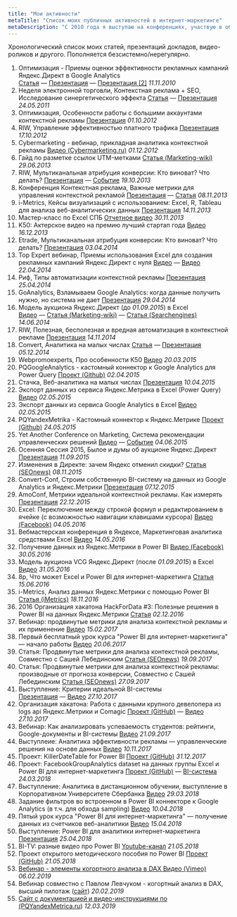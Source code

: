```yaml
---
title: "Мои активности"
metaTitle: "Список моих публичных активностей в интернет-маркетинге"
metaDescription: "С 2010 года я выступаю на конференциях, участвую в обсуждениях, записываю видео и по прочему делюсь своими знаниями. На этой странице представлен список ссылок на мои публичные активности."
---
```


Хронологический список моих статей, презентаций докладов, видео-роликов и другого. Пополняется безсистемно/нерегулярно.

1. Оптимизация - Приемы оценки эффективности рекламных кампаний Яндекс.Директ в Google Analytics [Статья](http://40-02.ru/%D0%B2%D1%8B%D1%81%D1%82%D1%83%D0%BF%D0%BB%D0%B5%D0%BD%D0%B8%D0%B5-%D0%BD%D0%B0-%D0%BA%D0%BE%D0%BD%D1%84%D0%B5%D1%80%D0%B5%D0%BD%D1%86%D0%B8%D0%B8-%D0%BE%D0%BF%D1%82%D0%B8%D0%BC%D0%B8%D0%B7%D0%B0/) — [Презентация](https://speakerdeck.com/maximuvarov/tiekst-doklada-issliedovaniie-konviersii-v-zavisimosti-ot-vriemieni-sutok-i-pozitsii-uvarov-maksim-optimizatsiia-2010?slide=3) — [Презентация [2]](https://speakerdeck.com/maximuvarov/priezientatsiia-priiemy-otsienki-effiektivnosti-rieklamnykh-kampanii-iandieks-dot-diriekt-na-bazie-google-analytics-maksim-uvarov-optimizatsiia-2010?slide=2) _11.11.2010_
2. Неделя электронной торговли, Контекстная реклама + SEO, Исследование синергетического эффекта [Статья](http://40-02.ru/%D0%B2%D1%8B%D1%81%D1%82%D1%83%D0%BF%D0%BB%D0%B5%D0%BD%D0%B8%D0%B5-%D0%BD%D0%B0-%D0%BD%D0%B5%D0%B4%D0%B5%D0%BB%D0%B5-%D1%8D%D0%BB%D0%B5%D0%BA%D1%82%D1%80%D0%BE%D0%BD%D0%BD%D0%BE%D0%B9-%D1%82%D0%BE/) — [Презентация](https://speakerdeck.com/maximuvarov/priezientatsiia-kontiekstnaia-rieklama-plus-seo-issliedovaniie-sinierghietichieskogho-effiekta-maksim-uvarov-niedielia-eliektronnoi-torghovli-2011?slide=2) _24.05.2011_
3. Оптимизация, Особенности работы с большими аккаунтами контекстной рекламы [Презентация](https://speakerdeck.com/maximuvarov/priezientatsiia-osobiennosti-upravlieniia-krupnymi-akkauntami-kontiekstnoi-rieklamy-uvarov-maksim-optimizatsiia-2012) _01.10.2012_
4. RIW, Управление эффективностью платного трафика [Презентация](https://speakerdeck.com/maximuvarov/priezientatsiia-upravlieniie-effiektivnost-iu-platnogho-trafika-maksim-uvarov-riw-2012) _17.10.2012_
5. Cybermarketing - вебинар, прикладная аналитика контекстной рекламы [Видео (Cybermarketing.ru)](https://www.cybermarketing.ru/vebinary/prikladnaya_analitika_kontekstnoj_reklamy.html) _01.12.2012_
6. Гайд по разметке ссылок UTM-метками [Статья (Marketing-wiki)](http://marketing-wiki.ru/wiki/%D0%A0%D0%B0%D0%B7%D0%BC%D0%B5%D1%82%D0%BA%D0%B0_%D1%81%D1%81%D1%8B%D0%BB%D0%BE%D0%BA_utm_%D0%BC%D0%B5%D1%82%D0%BA%D0%B0%D0%BC%D0%B8) _29.06.2013_
7. RIW, Мультиканальная атрибуция конверсии: Кто виноват? Что делать? [Презентация](https://www.slideshare.net/4002/riw-2013-27386702) — [Событие](http://2013.russianinternetweek.ru/program/block/web-analytics.php) _19.10.2013_
8. Конференция Контекстная реклама, Важные метрики для управления контекстной рекламой [Презентация](https://www.slideshare.net/4002/ss-28117609) — [Статья](https://ain.ua/2013/11/13/8-metrik-dlya-effektivnogo-upravleniya-kontekstnoj-reklamoj) _08.11.2013_
9. i-Metrics, Кейсы визуализаций с использованием: Excel, R, Tableau для анализа веб-аналитических данных [Презентация](https://www.slideshare.net/4002/maxim-uvarov-11) _14.11.2013_
10. Мастер-класс по Excel СПБ [Отчетное видео](http://www.youtube.com/watch?v=5AWCHs1vf-s) _30.11.2013_
11. K50: Актерское видео на премию лучший стартап года [Видео](http://www.youtube.com/watch?v=IYjrszwx_6o) _16.12.2013_
12. Etrade, Мультиканальная атрибуция конверсии: Кто виноват? Что делать? [Презентация](https://speakerdeck.com/maximuvarov/priezientatsiia-mul-tikanal-naia-atributsiia-konviersii-nieobkhodimost-ili-dan-modie-uvarov-maksim-etrade-2014) _03.04.2014_
13. Top Expert вебинар, Приемы использования Excel для создания рекламных кампаний Яндекс.Директ с нуля [Видео](https://www.youtube.com/watch?v=zZpi5hSJevo) — [Видео](https://www.youtube.com/watch?v=RFKoDICzewQ) _22.04.2014_
14. Риф, Типы автоматизации контекстной рекламы [Презентация](https://speakerdeck.com/maximuvarov/priezientatsiia-tipy-avtomatizatsii-kontiekstnoi-rieklamy-maksim-uvarov-rif-2014) _25.04.2014_
15. GoAnalytics, Взламываем Google Analytics: когда данные получить нужно, но система не дает [Презентация](https://speakerdeck.com/maximuvarov/priezientatsiia-vzlamyvaiem-google-analytics-uvarov-maksim-goanalytics-2014) _29.04.2014_
16. Модель аукциона Яндекс.Директ (до _01.09.2015_) в Excel [Видео](https://www.youtube.com/watch?v=unmPMuetKKs) — [Cтатья (Marketing-wiki)](http://marketing-wiki.ru/wiki/%D0%9C%D0%BE%D0%B4%D0%B5%D0%BB%D1%8C_%D0%B0%D1%83%D0%BA%D1%86%D0%B8%D0%BE%D0%BD%D0%B0_%D1%81%D0%B8%D1%81%D1%82%D0%B5%D0%BC%D1%8B_%D0%BA%D0%BE%D0%BD%D1%82%D0%B5%D0%BA%D1%81%D1%82%D0%BD%D0%BE%D0%B9_%D1%80%D0%B5%D0%BA%D0%BB%D0%B0%D0%BC%D1%8B_%D0%B2_excel) — [Статья (Searchengines)](https://www.searchengines.ru/ustroystvo_aukts.html) _14.06.2014_
17. RIW, Полезная, бесполезная и вредная автоматизация в контекстной рекламе [Презентация](https://speakerdeck.com/maximuvarov/priezientatsiia-polieznaia-biespolieznaia-vriednaia-avtomatizatsiia-maksim-uvarov-riw-2014) _14.11.2014_
18. Convert, Аналитика на малых числах [Статья](http://40-02.ru/%D0%B2%D1%8B%D1%81%D1%82%D1%83%D0%BF%D0%BB%D0%B5%D0%BD%D0%B8%D0%B5-%D0%B2-%D0%B5%D0%BA%D0%B0%D1%82%D0%B5%D1%80%D0%B8%D0%BD%D0%B1%D1%83%D1%80%D0%B3%D0%B5-%D0%BF%D1%80%D0%B8%D0%BA%D0%BB%D0%B0%D0%B4/) — [Презентация](https://speakerdeck.com/maximuvarov/priezientatsiia-analitika-na-malien-kikh-chislakh-uvarov-maksim-convert-conf-2014) _05.12.2014_
19. Webpromoexperts, Про особенности K50 [Видео](https://www.youtube.com/watch?v=Wy85IiysNuI) _20.03.2015_
20. PQGoogleAnalytics - кастомный коннектор к Google Analytics для Power Query [Проект (Github)](https://github.com/maxim-uvarov/PQGoogleAnalytics) _02.04.2015_
21. Стачка, Веб-аналитика на малых числах [Презентация](https://speakerdeck.com/maximuvarov/priezientatsiia-vieb-analitika-na-malykh-chisla-maksim-uvarov-stachka-2015) _10.04.2015_
22. Экспорт данных из сервиса Яндекс.Метрика в Excel (Power Query) [Видео](https://www.youtube.com/watch?v=uZ_Uhpq028M&t=0s) _02.05.2015_
23. Экспорт данных из сервиса Google Analytics в Excel [Видео](https://www.youtube.com/watch?v=Owdlt7Gb0Y4) _02.05.2015_
24. PQYandexMetrika - Кастомный коннектор к Яндекс.Метрике [Проект (Github)](https://github.com/maxim-uvarov/PQYandexMetrica) _24.05.2015_
25. Yet Another Conference on Marketing, Система рекомендации управленческих решений [Видео](https://www.youtube.com/watch?v=lpqvqurL7hE) — [Событие](https://events.yandex.ru/lib/talks/2886/) _04.06.2015_
26. Осенняя Сессия 2015, Былое и думы об аукционе Яндекс.Директ [Презентация](https://speakerdeck.com/maximuvarov/byloie-i-dumy-ob-auktsionie-iandieks-dot-diriekt) _11.09.2015_
27. Изменения в Директе: зачем Яндекс отменил скидки? [Статья (SEOnews)](https://www.seonews.ru/analytics/izmeneniya-v-direkte-zachem-yandeks-otmenil-skidki/) _08.11.2015_
28. Convert-Conf, Строим собственную BI-систему на данных из Google Analytics и Яндекс.Метрики [Презентация](https://speakerdeck.com/maximuvarov/stroim-sobstviennuiu-bi-sistiemu-na-dannykh-iz-google-analytics-i-iandieks-dot-mietriki) _07.12.2015_
29. AmoConf, Метрики идеальной контекстной рекламы. Как измерять [Презентация](https://speakerdeck.com/maximuvarov/priezientatsiia-mietriki-i-idieal-noi-kontiekstnoi-rieklamy-kak-izmieriat-kak-dielat-vyvody-maksim-uvarov) _22.12.2015_
30. Excel: Переключение между строкой формул и редактированием в ячейке (с возможностью навигации клавишами курсора) [Видео (Facebook)](https://www.facebook.com/maxim.uvarov/videos/10207876984339725/) _04.05.2016_
31. Вебмастерская конференция в Яндексе, Маркетинговая аналитика средствами Excel [Видео](https://www.youtube.com/watch?v=PbaunDE-VDk) _14.05.2016_
32. Получение данных из Яндекс.Метрики в Power BI [Видео (Facebook)](https://www.facebook.com/needfordata/videos/t.1149402667/1754454574800075) _30.05.2016_
33. Модель аукциона VCG Яндекс.Директ (после _01.09.2015_) в Excel [Видео](https://www.youtube.com/watch?v=fhSeoZ3jBV4) _31.05.2016_
34. 8p, Что может Excel и Power BI для интернет-маркетинга [Статья](https://needfordata.ru/blog/8p) _15.06.2016_
35. i-Metrics, Анализ данных Яндекс.Метрики с помощью Power BI [Статья (iMetrics)](http://web.imetrics.ru/?secondDay) _18.11.2016_
36. 2016 Организация хакатона HackForData #3: Полезные решения в Power BI на данных Яндекс.Метрики [Статья](https://needfordata.ru/blog/hackfordata-3) _02.12.2016_
37. Вебинар: продвинутые метрики для анализа контекстной рекламы и их применение [Видео](https://www.youtube.com/watch?v=Wa1jufYCGxU) _15.02.2017_
38. Первый бесплатный урок курса "Power BI для интернет-маркетинга" — начало работы [Видео](https://www.youtube.com/playlist?list=PL4ALxQlSnbfrTDvsWukv5hiJuAEPef5JQ) _20.06.2017_
39. Статья: Продвинутые метрики для анализа контекстной рекламы, Совместно с Сашей Лебединским [Статья (SEOnews)](https://www.seonews.ru/analytics/prodvinutye-metriki-dlya-analiza-kontekstnoy-reklamy/) _19.09.2017_
40. Статья: Продвинутые метрики для анализа контекстной рекламы: производные от прогноза конверсии, Совместно с Сашей Лебединским [Статья (SEOnews)](https://www.seonews.ru/analytics/prodvinutye-metriki-dlya-analiza-kontekstnoy-reklamy-proizvodnye-ot-prognoza-konversii/) _27.09.2017_
41. Выступление: Критерии идеальной BI-системы [Презентация](https://speakerdeck.com/maximuvarov/priezientatsiia-idieal-naia-bi-sistiema) — [Видео](https://www.youtube.com/watch?v=pvSbZlpbGLE&feature=youtu.be&t=3h10m8s) _27.10.2017_
42. Организация хакатона: Работа с данными крупного девелопера из logs api Яндекс.Метрики и Comagic [Проект (GitHub)](https://github.com/corehackathon/) — [Видео](https://www.youtube.com/watch?v=pvSbZlpbGLE) _27.10.2017_
43. Вебинар: Как анализировать успеваемость студентов: рейтинги, Google-документы и BI-системы [Видео](https://www.youtube.com/watch?v=xPRTk0gdJLQ) _21.09.2017_
44. Выступлеие: Аналитика эффективности рекламы — управленческие решения на основе данных [Видео](https://www.youtube.com/watch?v=pNcWEYEuWCg&feature=youtu.be) _10.11.2017_
45. Проект: KillerDateTable for Power BI [Проект (GitHub)](https://github.com/power-bi/KillerDateTableRu) _31.12.2017_
46. Проект: FacebookGroupAnalytics dataset на данных группы Excel и Power BI для интернет-маркетинга [Проект (GitHub)](https://github.com/power-bi/facebookGroupsAnalytics) — [BI-система](https://app.powerbi.com/view?r=eyJrIjoiYjg3MGQ3OTktOWQxMy00NGE2LWI4MDYtNWMzNjA0MTU4MjgxIiwidCI6Ijg0MGM1ZDE3LTA2ZjUtNDVlMC1iOTYyLWNjOTE1Zjg1NWU4MyIsImMiOjl9) _24.03.2018_
47. Выступление: Аналитика в дистанционном обучении, выступление в Корпоративном Университете Сбербанка [Видео](https://youtu.be/3WVw2tl4NTs?t=1h4m25s) _29.03.2018_
48. Задание фильтров во встроенном в Power BI коннекторе к Google Analytics (в т.ч. для обхода sampling) [Видео](https://www.youtube.com/watch?v=SHEfsLyvMmE) _10.04.2018_
49. Пятый урок курса "Power BI для интернет-маркетинга" — получение данных из счетчиков веб-аналитики [Видео](https://www.youtube.com/playlist?list=PL4ALxQlSnbfpvjKyUHj-a02tGl8GhRbn5) _15.04.2018_
50. Выступление: Power BI для аналитики интернет-маркетинга [Презентация](https://speakerdeck.com/maximuvarov/priezientatsiia-power-bi-dlia-analitiki-intierniet-markietingha-uvarov-maksim-cybermarketing-2018) _25.04.2018_
51. BI-TV: разные видео про Power BI [Youtube-канал](https://www.youtube.com/channel/UCgEnwXoQbJWHCcLXGvSm2QQ/feed?view_as=subscriber) _21.05.2018_
52. Проект открытого методического пособия по Power BI [Проект (GitHub)](https://github.com/power-bi/PowerBI-book-ru) _21.05.2018_
53. [Вебинар - элементы когортного анализа в DAX Видео (Vimeo)](https://vimeo.com/315919171/f40e9d9a51) _06.02.2019_
54. Вебинар совместно с Павлом Левчуком - когортный анализ в DAX, высший пилотаж ([сайт](https://course.needfordata.ru/webinar-cohort-analysis)) _20.02.2019_
55. [Сайт с документацией и видео-инструкциями по (PQYandexMetrica.ru](https://pqyandexmetrica.ru/)) _12.03.2019_
